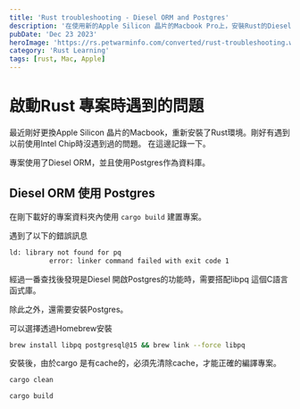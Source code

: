 ```yaml
---
title: 'Rust troubleshooting - Diesel ORM and Postgres'
description: '在使用新的Apple Silicon 晶片的Macbook Pro上，安裝Rust的Diesel ORM時，遇到了一些問題，這裡記錄一下'
pubDate: 'Dec 23 2023'
heroImage: 'https://rs.petwarminfo.com/converted/rust-troubleshooting.webp'
category: 'Rust Learning'
tags: [rust, Mac, Apple]
---
```


# 啟動Rust 專案時遇到的問題
最近剛好更換Apple Silicon 晶片的Macbook，重新安裝了Rust環境。剛好有遇到以前使用Intel Chip時沒遇到過的問題。
在這邊記錄一下。

專案使用了Diesel ORM，並且使用Postgres作為資料庫。

## Diesel ORM 使用 Postgres
在剛下載好的專案資料夾內使用 `cargo build` 建置專案。

遇到了以下的錯誤訊息
```bash
ld: library not found for pq
          error: linker command failed with exit code 1 
```

經過一番查找後發現是Diesel 開啟Postgres的功能時，需要搭配libpq 這個C語言函式庫。

除此之外，還需要安裝Postgres。

可以選擇透過Homebrew安裝
```bash
brew install libpq postgresql@15 && brew link --force libpq
```

安裝後，由於cargo 是有cache的，必須先清除cache，才能正確的編譯專案。
```bash
cargo clean
```
```bash
cargo build
```